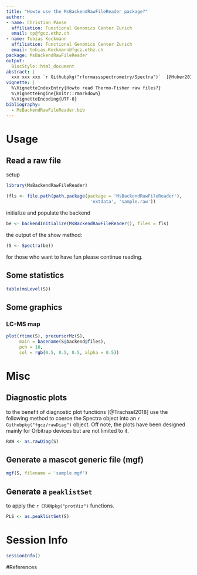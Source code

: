 ```yaml
---
title: "Howto use the MsBackendRawFileReader package?"
author:
- name: Christian Panse
  affiliation: Functional Genomics Center Zurich
  email: cp@fgcz.ethz.ch
- name: Tobias Kockmann
  affiliation: Functional Genomics Center Zurich
  email: tobias.Kockmann@fgcz.ethz.ch
package: MsBackendRawFileReader
output:
  BiocStyle::html_document
abstract: |
  xxx xxx xxx `r Githubpkg("rformassspectrometry/Spectra")`  [@Huber2015, @Trachsel2018]
vignette: |
  %\VignetteIndexEntry{Howto read Thermo-Fisher raw files?}
  %\VignetteEngine{knitr::rmarkdown}
  %\VignetteEncoding{UTF-8}
bibliography:
  - MsBackendRawFileReader.bib
---
```


# Usage

## Read a raw file

setup
```r
library(MsBackendRawFileReader)

(fls <- file.path(path.package(package = 'MsBackendRawFileReader'),
                                'extdata', 'sample.raw'))

```

initialize and populate the backend
```r
be <- backendInitialize(MsBackendRawFileReader(), files = fls)
```

the output of the show method:
```r
(S <- Spectra(be))
```

for those who want to have fun please continue reading.

## Some statistics

```r
table(msLevel(S))
```

## Some graphics


### LC-MS map
```r
plot(rtime(S), precursorMz(S),
     main = basename(S@backend@files),
     pch = 16,
     col = rgb(0.5, 0.5, 0.5, alpha = 0.5))
```



# Misc


## Diagnostic plots

to the benefit of diagnostic plot functions [@Trachsel2018] use the following
method to coerce the Spectra object into an `r Githubpkg("fgcz/rawDiag")`
object.
Off note, the plots have been designed mainly for Orbitrap devices but are not
limited to it.

```r
RAW <- as.rawDiag(S)
```

## Generate a mascot generic file (mgf)

```r
mgf(S, filename = 'sample.mgf')
```


## Generate a `peaklistSet`

to apply the `r CRANpkg("protViz")` functions.

```r
PLS <- as.peaklistSet(S) 
```

# Session Info

```r
sessionInfo()
```

#References


